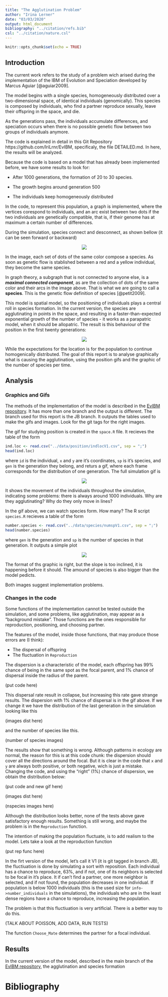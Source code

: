 ```yaml
---
title: "The Agglutination Problem" 
author: "Irina Lerner"
date: "03/03/2020"
output: html_document
bibliography: "../citation/refs.bib"
csl: "../citation/nature.csl"
---
```


```r
knitr::opts_chunk$set(echo = TRUE)
```

## Introduction

The current work refers to the study of a problem wich arised during the implementation of the IBM of Evolution and Speciation developed by Marcus Aguiar [@aguiar2009].

The model begins with a single species, homogeneously distributed over a two-dimensional space, of identical individuals (genomically). This species is composed by individuals, who find a partner reproduce sexually, leave their offspring in the space, and die.

As the generations pass, the individuals accumulate differences, and speciation occurs when there is no possible genetic flow between two groups of individuals anymore.

The code is explained in detail in this Git Repository https://github.com/IriLrnr/EvIBM, specificaly, the file DETAILED.md. In here, the results will be analyzed.

Because the code is based on a model that has already been implemented before, we have some results to look for:

- After 1000 generations, the formation of 20 to 30 species.

- The growth begins around generation 500

- The individuals keep homogeneously distributed

In the code, to represent this population, a graph is implemented, where the vertices corespond to individuals, and an arc exist between two dots if the two individuals are genetically compatible, that is, if their genome has at maximum a certain number of differences.

During the simulation, species connect and desconnect, as shown bellow (it can be seen forward or backward)

<center>

![](../figs/report/species.png)

</center>

In the image, each set of dots of the same color compose a species. As soon as genetic flow is stablished between a red and a yellow individual, they become the same species.

In graph theory, a subgraph that is not connected to anyone else, is a _**maximal connected component**_, as are the collection of dots of the same color and their arcs in the image above. That is what we are going to call a **species**. This is the genetic flow definition of species [@petit2009].

This model is spatial model, so the positioning of individuals plays a central roll in species formation. In the current version, the species are agglutinating in points in the space, and resulting in a faster-than-expected exponential growth of the number of species - it works as a parapatric model, when it should be allopatric. The result is this behaviour of the position in the first twenty generations:

<center>

![](../gifs/agglutination.gif)

</center>

While the expectations for the location is for the population to continue homogenically distributed. The goal of this report is to analyse graphically what is causing the agglutination, using the position gifs and the graphic of the number of species per time.

## Analysis

### Graphics and Gifs

The methods of the implementation of the model is described in the [EvIBM repository](#https://github.com/IriLrnr/EvIBM). It has more than one branch and the output is different. The branch used for this report is the JB branch. It outputs the tables used to make the gifs and images. Look for the git tags for the right images.

The gif for studying position is created in the `space.R` file. It recieves the table of the form

```r
ind.loc <- read.csv("../data/position/indlocV1.csv", sep = ";")
head(ind.loc)
```

where `id` is the individual, `x` and `y` are it's coordinates, `sp` is it's species, and `gen` is the generation they belong, and returs a gif, where each frame corresponds for the distribution of one generation. The full simulation gif is

<center>

![](../gifs/completepositionV1.gif)
</center>

It shows the movement of the individuals throughout the simulation, indicating some problems: there is always around 1000 individuals. Why are they agglutinating? Why do they only move in lines?

In the gif above, we can watch species form. How many? The R script `species.R` recieves a table of the form

```r
number.species <- read.csv("../data/species/numspV1.csv", sep = ";")
head(number.species)
```

where `gen` is the generation and `sp` is the number of species in that generation. It outputs a simple plot

<center>

![](../figs/species/number_spp_V1.png)

</center>

The format of ths graphic is right, but the slope is too inclined, it is happening before it should. The amound of species is also bigger than the model pedicts.

Both images suggest implementation problems.

### Changes in the code

Some functions of the implementation cannot be tested outside the simulation, and some problems, like agglutination, may appear as a "background mistake". Those functions are the ones responsible for reproduction, positioning, and choosing partner.

The features of the model, inside those functions, that may produce those errors are (I think):

  - The dispersal of offspring
  - The fluctuation in `Reproduction`
  
The dispersion is a characteristic of the model, each offspring has 99% chance of being in the same spot as the focal parent, and 1% chance of dispersal inside the radius of the parent. 

(put code here)

This dispersal rate result in collapse, but increasing this rate gave strange results. The dispersion with 1% chance of dispersal is in the gif above. If we change it we have the distribution of the last generation in the simulation looking like this

(images dist here)

and the number of species like this.

(number of species images)

The results show that something is wrong. Although patterns in ecology are normal, the reason for this is at this code chunk: the dispersion should cover all the directions around the focal. But it is clear in the code that `x` and `y` are always both positive, or both negative, wich is just a mistake. Changing the code, and using the "right" (1%) chance of dispersion, we obtain the distribution below:

(put code and new gif here)

(images dist here)

(nspecies images here)

Although the distribution looks better, none of the tests above gave satisfactory enough results. Something is still wrong, and maybe the problem is in the `Reproduction` function. 

The intention of making the population fluctuate, is to add realism to the model. Lets take a look at the reproduction function

(put rep func here)

In the firt version of the model, let's call it V1 (it is git tagged in branch JB), the fluctiuation is done by simulating a sort with reposition. Each individual has a chance to reproduce, 63%, and if not, one of its neighbors is selected to be focal in it's place. It if can't find a partner, one more neighbor is selected, and if not found, the population decreases in one individual. If population is below 1000 individuals (this is the used size for `info->number_individuals` in the simulations), the individuals who are in the least dense regions have a chance to reproduce, increasing the population. 

The problem is that this fluctiuation is very artificial. There is a better way to do this.

(TALK ABOUT POISSON, ADD DATA, RUN TESTS)

The function `Choose_Mate` determines the partner for a focal individual. 

##  Results

In the current version of the model, described in the main branch of the [EvIBM repository](#https://github.com/IriLrnr/EvIBM), the agglutination and species formation 

# Bibliography